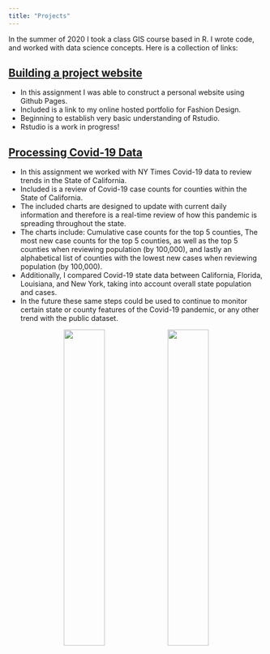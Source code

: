 ```yaml
---
title: "Projects"
---
```


In the summer of 2020 I took a class GIS course based in R. I wrote code, and worked with data science concepts. Here is a collection of links: 

## [Building a project website](https://github.com/UCSBaporter/UCSBaporterW1.git)

- In this assignment I was able to construct a personal website using Github Pages. 
- Included is a link to my online hosted portfolio for Fashion Design.
- Beginning to establish very basic understanding of Rstudio. 
- Rstudio is a work in progress!

<center>
<i class="fas fa-map-marked-alt fa-5x" style="color:black;"></i>
<i class="fas fa-globe-americas fa-5x" style="color:blue;"></i>
</center>

## [Processing Covid-19 Data](https://ucsbaporter.github.io/geog176A-labs/Lab-02.html)

- In this assignment we worked with NY Times Covid-19 data to review trends in the State of California. 
- Included is a review of Covid-19 case counts for counties within the State of California.
- The included charts are designed to update with current daily information and therefore is a real-time review of how this pandemic is spreading throughout the state. 
- The charts include: Cumulative case counts for the top 5 counties, The most new case counts for the top 5 counties, as well as the top 5 counties when reviewing population (by 100,000), and lastly an alphabetical list of counties with the lowest new cases when reviewing population (by 100,000). 
- Additionally, I compared Covid-19 state data between California, Florida, Louisiana, and New York,  taking into account overall state population and cases.  
- In the future these same steps could be used to continue to monitor certain state or county features of the Covid-19 pandemic, or any other trend with the public dataset. 

<center>
<img src = "img/Lab2_list.png" width="40%"/>
<img src = "img/Lab2_chart.png" width="40%"/>
</center>